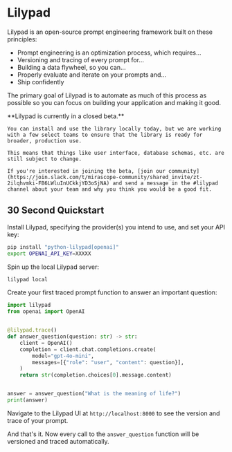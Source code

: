 
# Lilypad

Lilypad is an open-source prompt engineering framework built on these principles:

- Prompt engineering is an optimization process, which requires...
- Versioning and tracing of every prompt for...
- Building a data flywheel, so you can...
- Properly evaluate and iterate on your prompts and...
- Ship confidently

The primary goal of Lilypad is to automate as much of this process as possible so you can focus on building your application and making it good.

<Callout type="info" emoji="ℹ️">
    **Lilypad is currently in a closed beta.**

    You can install and use the library locally today, but we are working with a few select teams to ensure that the library is ready for broader, production use.

    This means that things like user interface, database schemas, etc. are still subject to change.
    
    If you're interested in joining the beta, [join our community](https://join.slack.com/t/mirascope-community/shared_invite/zt-2ilqhvmki-FB6LWluInUCkkjYD3oSjNA) and send a message in the #lilypad channel about your team and why you think you would be a good fit.
</Callout>

## 30 Second Quickstart

Install Lilypad, specifying the provider(s) you intend to use, and set your API key:

```bash
pip install "python-lilypad[openai]"
export OPENAI_API_KEY=XXXXX
```

Spin up the local Lilypad server:

```bash
lilypad local
```

Create your first traced prompt function to answer an important question:

```python
import lilypad
from openai import OpenAI


@lilypad.trace()
def answer_question(question: str) -> str:
    client = OpenAI()
    completion = client.chat.completions.create(
        model="gpt-4o-mini",
        messages=[{"role": "user", "content": question}],
    )
    return str(completion.choices[0].message.content)


answer = answer_question("What is the meaning of life?")
print(answer)
```

Navigate to the Lilypad UI at `http://localhost:8000` to see the version and trace of your prompt.

And that's it. Now every call to the `answer_question` function will be versioned and traced automatically.
